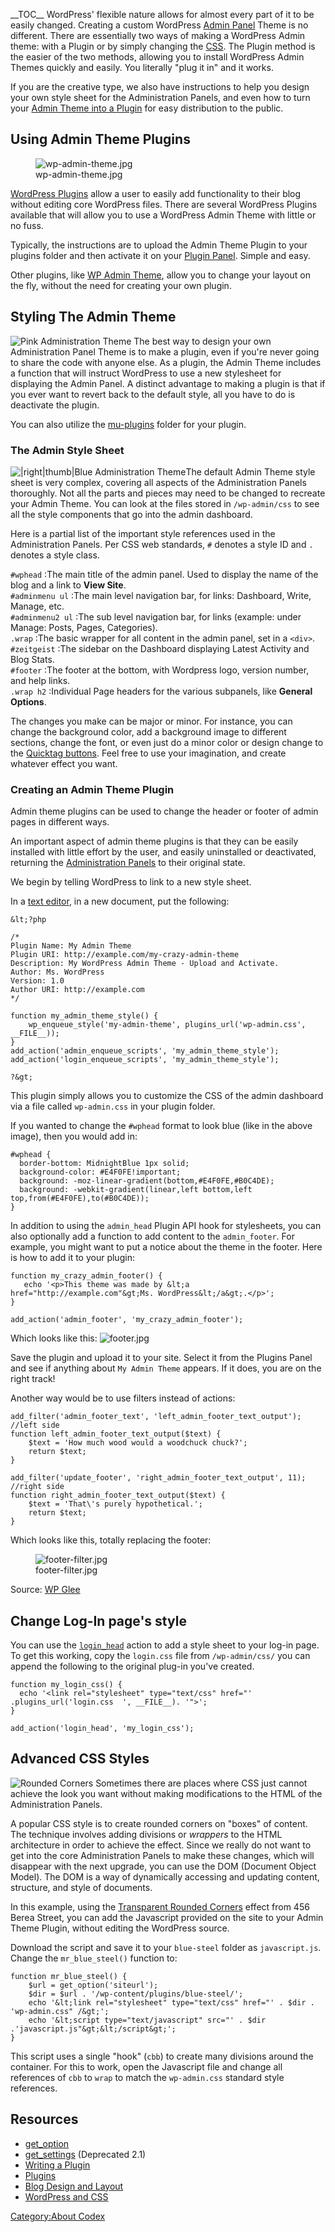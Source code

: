 {{Languages|
{{en|Creating Admin Themes}}
{{ja|Creating Admin Themes}}
{{ru|Создание темы для Админ-панели}}
}}
{{Copyedit}}
<!-- Dependencies on 'colors' CSS styles per example? Also, old admin themes are still marked here as examples. #zeitgeist doesn't exist anymore, etc. -->
__TOC__
WordPress' flexible nature allows for almost every part of it to be easily changed. Creating a custom WordPress [[Administration Panels|Admin Panel]] Theme is no different. There are essentially two ways of making a WordPress Admin theme: with a Plugin or by simply changing the [[CSS]]. The Plugin method is the easier of the two methods, allowing you to install WordPress Admin Themes quickly and easily. You literally "plug it in" and it works.

If you are the creative type, we also have instructions to help you design your own style sheet for the Administration Panels, and even how to turn your [[#Creating an Admin Theme Plugin|Admin Theme into a Plugin]] for easy distribution to the public.

== Using Admin Theme Plugins ==

[[File:wp-admin-theme.jpg|right|thumb]]

[[Plugins|WordPress Plugins]] allow a user to easily add functionality to their blog without editing core WordPress files. There are several WordPress Plugins available that will allow you to use a WordPress Admin Theme with little or no fuss.

Typically, the instructions are to upload the Admin Theme Plugin to your plugins folder and then activate it on your [[Administration_Panels#Plugins_-_Add_Functionality_to_your_Blog|Plugin Panel]]. Simple and easy.

Other plugins, like [http://wordpress.org/extend/plugins/wp-admin-theme/ WP Admin Theme], allow you to change your layout on the fly, without the need for creating your own plugin.

== Styling The Admin Theme ==

[[Image:pinkhead.jpg|right|thumb|Pink Administration Theme]] The best way to design your own Administration Panel Theme is to make a plugin, even if you're never going to share the code with anyone else.  As a plugin, the Admin Theme includes a function that will instruct WordPress to use a new stylesheet for displaying the Admin Panel. A distinct advantage to making a plugin is that if you ever want to revert back to the default style, all you have to do is deactivate the plugin.


You can also utilize the [[Must_Use_Plugins|mu-plugins]] folder for your plugin.

===The Admin Style Sheet===

[[Image:bluehead.jpg||right|thumb|Blue Administration Theme]]The default Admin Theme style sheet is very complex, covering all aspects of the Administration Panels thoroughly. Not all the parts and pieces may need to be changed to recreate your Admin Theme.  You can look at the files stored in <code>/wp-admin/css</code> to see all the style components that go into the admin dashboard.


Here is a partial list of the important style references used in the Administration Panels. Per CSS web standards, <tt>#</tt> denotes a style ID and <tt>.</tt> denotes a style class.

; <tt>#wphead</tt> :The main title of the admin panel. Used to display the name of the blog and a link to '''View Site'''.
; <tt>#adminmenu ul</tt> :The main level navigation bar, for links: Dashboard, Write, Manage, etc.
; <tt>#adminmenu2 ul</tt> :The sub level navigation bar, for links (example: under Manage: Posts, Pages, Categories).
; <tt>.wrap</tt> :The basic wrapper for all content in the admin panel, set in a <tt>&lt;div></tt>. 
; <tt>#zeitgeist</tt> :The sidebar on the Dashboard displaying Latest Activity and Blog Stats.
; <tt>#footer</tt> :The footer at the bottom, with Wordpress logo, version number, and help links.
; <tt>.wrap h2</tt> :Individual Page headers for the various subpanels, like '''General Options'''.

The changes you make can be major or minor. For instance, you can change the background color, add a background image to different sections, change the font, or even just do a minor color or design change to the [[Coloured_Quicktags|Quicktag buttons]]. Feel free to use your imagination, and create whatever effect you want.

=== Creating an Admin Theme Plugin ===

Admin theme plugins can be used to change the header or footer of admin pages in different ways.

An important aspect of admin theme plugins is that they can be easily installed with little effort by the user, and easily uninstalled or deactivated, returning the [[Administration Panels]] to their original state.  

We begin by telling WordPress to link to a new style sheet.

In a [[Glossary#Text editor|text editor]], in a new document, put the following:

<pre>
&lt;?php

/*
Plugin Name: My Admin Theme
Plugin URI: http://example.com/my-crazy-admin-theme
Description: My WordPress Admin Theme - Upload and Activate.
Author: Ms. WordPress
Version: 1.0
Author URI: http://example.com
*/

function my_admin_theme_style() {
    wp_enqueue_style('my-admin-theme', plugins_url('wp-admin.css', __FILE__));
}
add_action('admin_enqueue_scripts', 'my_admin_theme_style');
add_action('login_enqueue_scripts', 'my_admin_theme_style');

?&gt;
</pre>

This plugin simply allows you to customize the CSS of the admin dashboard via a file called <tt>wp-admin.css</tt> in your plugin folder.

If you wanted to change the <tt>#wphead</tt> format to look blue (like in the above image), then you would add in:

<pre>
#wphead {
  border-bottom: MidnightBlue 1px solid;
  background-color: #E4F0FE!important;
  background: -moz-linear-gradient(bottom,#E4F0FE,#B0C4DE);
  background: -webkit-gradient(linear,left bottom,left top,from(#E4F0FE),to(#B0C4DE));
}
</pre>


In addition to using the <tt>admin_head</tt> Plugin API hook for stylesheets, you can also optionally add a function to add content to the <tt>admin_footer</tt>. For example, you might want to put a notice about the theme in the footer. Here is how to add it to your plugin:

<pre>
function my_crazy_admin_footer() {
   echo '<p>This theme was made by &lt;a href="http://example.com"&gt;Ms. WordPress&lt;/a&gt;.</p>';
}

add_action('admin_footer', 'my_crazy_admin_footer');
</pre>

Which looks like this:
[[Image:footer.jpg|center]]

Save the plugin and upload it to your site. Select it from the Plugins Panel and see if anything about <tt>My Admin Theme</tt> appears. If it does, you are on the right track!

Another way would be to use filters instead of actions:

<pre>
add_filter('admin_footer_text', 'left_admin_footer_text_output'); //left side
function left_admin_footer_text_output($text) {
    $text = 'How much wood would a woodchuck chuck?';
    return $text;
}
 
add_filter('update_footer', 'right_admin_footer_text_output', 11); //right side
function right_admin_footer_text_output($text) {
    $text = 'That\'s purely hypothetical.';
    return $text;
}
</pre>

Which looks like this, totally replacing the footer:

[[Image:footer-filter.jpg|center]]

Source: [http://wpglee.com/2011/02/change-admin-footer-text/ WP Glee]

== Change Log-In page's style ==

You can use the [[Plugin_API/Action_Reference/login_head|<tt>login_head</tt>]] action to add a style sheet to your log-in page. To get this working, copy the <tt>login.css</tt> file from <tt>/wp-admin/css/</tt> you can append the following to the original plug-in you've created.

<pre>
function my_login_css() {
  echo '<link rel="stylesheet" type="text/css" href="' .plugins_url('login.css  ', __FILE__). '">';
}

add_action('login_head', 'my_login_css');
</pre>

== Advanced CSS Styles ==

[[Image:admin-rounded-corners.png|right|thumbnail|Rounded Corners]]
Sometimes there are places where CSS just cannot achieve the look you want without making modifications to the HTML of the Administration Panels. 

A popular CSS style is to create rounded corners on "boxes" of content. The technique involves adding divisions or ''wrappers'' to the HTML architecture in order to achieve the effect.  Since we really do not want to get into the core Administration Panels to make these changes, which will disappear with the next upgrade, you can use the DOM (Document Object Model). The DOM is a way of dynamically accessing and updating content, structure, and style of documents.

In this example, using the [http://www.456bereastreet.com/archive/200609/transparent_custom_corners_and_borders_version_2/ Transparent Rounded Corners] effect from 456 Berea Street, you can add the Javascript provided on the site to your Admin Theme Plugin, without editing the WordPress source.

Download the script and save it to your <tt>blue-steel</tt> folder as <tt>javascript.js</tt>.  Change the <tt>mr_blue_steel()</tt> function to:

<pre>
function mr_blue_steel() {
    $url = get_option('siteurl');
    $dir = $url . '/wp-content/plugins/blue-steel/';
    echo '&lt;link rel="stylesheet" type="text/css" href="' . $dir . 'wp-admin.css" /&gt;';
    echo '&lt;script type="text/javascript" src="' . $dir .'javascript.js"&gt;&lt;/script&gt;';
}
</pre>

This script uses a single "hook" (<tt>cbb</tt>) to create many divisions around the container. For this to work, open the Javascript file and change all references of <tt>cbb</tt> to <tt>wrap</tt> to match the <tt>wp-admin.css</tt> standard style references.

== Resources ==

* [[Function_Reference/get_option|get_option]]
* [[Function_Reference/get_settings|get_settings]] (Deprecated 2.1)
* [[Writing a Plugin]]
* [[Plugins]]
* [[Blog Design and Layout]]
* [[Blog_Design_and_Layout#WordPress_and_CSS|WordPress and CSS]]

[[Category:About Codex]]